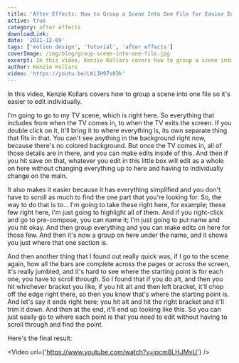 ```yaml
---
title: 'After Effects: How to Group a Scene Into One File for Easier Editing'
active: true
category: after effects
downloadLink:
date: '2021-12-09'
tags: ['motion design', 'Tutorial', 'after effects']
coverImage: /img/blog/group-scene-into-one-file.jpg
excerpt: In this video, Kenzie Kollars covers how to group a scene into one file so it's easier to edit individually.
author: Kenzie Kollars
video: 'https://youtu.be/LKiJH97s03k'
---
```


In this video, Kenzie Kollars covers how to group a scene into one file so it's easier to edit individually.

I'm going to go to my TV scene, which is right here. So everything that includes from when the TV comes in, to when the TV exits the screen. If you double click on it, it'll bring it to where everything is, its own separate thing that fits in that. You can't see anything in the background right now, because there's no colored background. But once the TV comes in, all of those details are in there, and you can make edits inside of this. And then if you hit save on that, whatever you edit in this little box will edit as a whole on here without changing everything up to here and having to individually change on the main.

It also makes it easier because it has everything simplified and you don't have to scroll as much to find the one part that you're looking for. So, the way to do that is to... I'm going to take these right here, for example; these few right here, I'm just going to highlight all of them. And if you right-click and go to pre-compose, you can name it; I'm just going to put name and you hit okay. And then group everything and you can make edits on here for those few. And then it's now a group on here under the name, and it shows you just where that one section is.

And then another thing that I found out really quick was, if I go to the scene again, how all the bars are complete across the pages or across the screen, it's really jumbled, and it's hard to see where the starting point is for each one, you have to scroll through. So I found that if you do alt, and then you hit whichever bracket you like, if you hit alt and then left bracket, it'll chop off the edge right there, so then you know that's where the starting point is. And let's say it ends right here; you hit alt and hit the right bracket and it'll trim it down. And then at the end, it'll end up looking like this. So you can just easily go to where each point is that you need to edit without having to scroll through and find the point.

Here's the final result:

<Video url={'https://www.youtube.com/watch?v=jpcm8LHJMvU'} />

